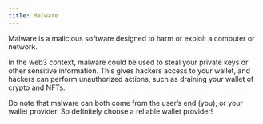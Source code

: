```yaml
---
title: Malware
---
```


Malware is a malicious software designed to harm or exploit a computer or network. 

In the web3 context, malware could be used to steal your private keys or other sensitive information. This gives hackers access to your wallet, and hackers can perform unauthorized actions, such as draining your wallet of crypto and NFTs.

Do note that malware can both come from the user’s end (you), or your wallet provider. So definitely choose a reliable wallet provider!
